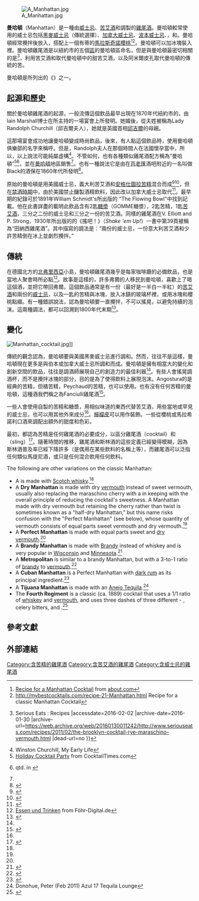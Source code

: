 {{Infobox cocktail
| iba         = yes
| name        = 曼哈頓
| image       = Manhattan_Cocktail2.jpg
| caption     = A classic 2:1 Manhattan, made with Canadian whisky, sweet vermouth, bitters, and a cherry
| type        = cocktail
| whiskey = yes
| served      = Up
| garnish     = [[馬拉斯奇諾櫻桃|馬拉斯奇諾櫻桃]]
| drinkware   = [[雞尾酒杯|雞尾酒杯]]
| ingredients = *5 cL {{le|黑麥威士忌|Rye whiskey}}或[[加拿大威士忌|加拿大威士忌]]
*2 cL 甜紅[[威末酒|威末酒]]
*[[安哥斯图娜|安哥斯图娜]]
| prep        = Stirred over ice, strained into a chilled glass, garnished, and served up.
| notes       =
| footnotes   =
}}
[[File:A_Manhattan.jpg|thumb]]

'''曼哈頓'''（Manhattan）是一種由[[威士忌|威士忌]]、[[苦艾酒|苦艾酒]]和{{le|香艾酒|bitters}}調製的[[雞尾酒|雞尾酒]]。曼哈頓較常使用的威士忌包括[[黑麥威士忌|黑麥威士忌]]（傳統選擇）、[[加拿大威士忌|加拿大威士忌]]、[[波本威士忌|波本威士忌]]、{{le|調和式威士忌|blended whiskey}}，和{{le|田納西州威士忌|Tennessee whiskey}}。曼哈頓經常攪拌後放入{{le|雞尾酒杯|cocktail glass}}，搭配上一個有蒂的[[馬拉斯奇諾櫻桃|馬拉斯奇諾櫻桃]]<ref>[http://entertaining.about.com/cs/recipesandmenus/a/manhattan.htm Recipe for a Manhattan Cocktail<!-- Bot generated title -->] {{Wayback|url=http://entertaining.about.com/cs/recipesandmenus/a/manhattan.htm |date=20160303191122 }} from [[about.com|about.com]]</ref><ref>http://mybestcocktails.com/recipe-21-Manhattan.html {{Wayback|url=http://mybestcocktails.com/recipe-21-Manhattan.html |date=20160124235154 }} Recipe for a classic Manhattan Cocktail</ref>。曼哈頓可以加冰塊裝入{{le|低口酒杯|Old Fashioned glass}}裡。曼哈頓雞尾酒是以紐約市的五個[[行政區_(紐約市)|區]]的曼哈頓區命名，但是與曼哈頓最密切相關的是{{le|布魯克林雞尾酒|Brooklyn (cocktail)}}<ref>{{Cite web |url=http://www.seriouseats.com/recipes/2011/02/the-brooklyn-cocktail-rye-maraschino-vermouth.html |title=The Brooklyn Cocktail {{!}} Serious Eats : Recipes<!-- Bot generated title --> |accessdate=2016-02-02 |archive-date=2016-01-30 |archive-url=https://web.archive.org/web/20160130011242/http://www.seriouseats.com/recipes/2011/02/the-brooklyn-cocktail-rye-maraschino-vermouth.html |dead-url=no }}</ref>，利用苦艾酒和{{le|馬拉希諾利口酒|Maraschino}}取代曼哈頓中的甜苦艾酒，以及阿米爾皮孔取代曼哈頓的傳統的苦。

曼哈頓是{{le|David A. Embury's}}所列出的《{{le|六個基本混合飲品|The Fine Art of Mixing Drinks}}》之一。

==起源和歷史==
關於曼哈頓雞尾酒的起源，一般流傳這個飲品最早出現在1870年代紐約市的{{le|曼哈頓酒吧|Manhattan Club (social club)}}，由Iain Marshall博士在{{le|Jennie Jerome}}所主持的一場宴會上所發明。她婚後，從夫姓被稱為Lady Randolph Churchill（邱吉爾夫人），她就是英國首相[[温斯顿·丘吉尔|邱吉爾]]的母親。

這那場宴會成功地讓曼哈頓變成時尚飲品，後來，有人點這個飲品時，使用曼哈頓俱樂部的名字來稱呼。但是，Randolph夫人在那個時間人在法國懷孕當中，所以，以上說法可能純屬虛構<ref>Winston Churchill, My Early Life</ref>。不管如何，也有各種類似雞尾酒配方稱為“曼哈頓”<ref>[http://www.cocktailtimes.com/party/christmas.shtml Holiday Cocktail Party<!-- Bot generated title -->] {{Wayback|url=http://www.cocktailtimes.com/party/christmas.shtml |date=20150923205258 }} from CocktailTimes.com</ref><ref name="listserve">{{cite news
 | title     = Patrick Murphy's The Barman's Corner
 | newspaper = Buckeye Tavern | date = 15 March 1945 | at = pg. 6, col. 2 }} qtd. in {{cite web | url = http://listserv.linguistlist.org/cgi-bin/wa?A2=ind0010d&L=ads-l&D=1&P=15743 | title = Moscow Mule; Molotov Cocktail; Manhattan Cocktail | date = 28 October 2000 | work = The Linguist List | publisher = {{tsl|en|American Dialect Society||American Dialect Society}} | accessdate = 2010-03-10 | deadurl = yes | archiveurl = https://web.archive.org/web/20080524005453/http://listserv.linguistlist.org/cgi-bin/wa?A2=ind0010d&L=ads-l&D=1&P=15743 | archivedate = 2008年5月24日 }}</ref>，並在[[曼哈頓|曼哈頓]]地區銷售<ref name="listserve"/>。也有一種說法它是由在[[百老匯|百老匯]]酒吧附近{{le|休斯頓街 (曼哈頓)|Houston Street (Manhattan)|休斯頓街}}的一名叫做Black的酒保在1860年代所發明<ref name="sfg">{{cite news |newspaper=San Francisco Chronicle |title=The Manhattan project: A bartender spills his secrets on the king of cocktails |first=Gary |last=Regan |date=September 21, 2007 |accessdate=2007-09-21 |url=http://www.sfgate.com/cgi-bin/article.cgi?f=/c/a/2007/09/21/WI1ORSF9C.DTL |archive-date=2007-10-05 |archive-url=https://web.archive.org/web/20071005024943/http://www.sfgate.com/cgi-bin/article.cgi?f=%2Fc%2Fa%2F2007%2F09%2F21%2FWI1ORSF9C.DTL |dead-url=no }}</ref>。

原始的曼哈頓是用美國威士忌，義大利苦艾酒和[[安哥斯图娜|安格仕圖拉苦精]]混合而成<ref>{{cite web
 |url          = http://www.foxnews.com/story/0,2933,196538,00.html
 |title        = Tipplers Toast the Cocktail on Its 200th 'Anniversary'
 |first        = Sara
 |last         = Bonisteel
 |date         = 22 May 2006
 |publisher    = [[福斯新聞頻道|Fox News Network]]
 |accessdate   = 2010-03-10
 |archive-url  = https://web.archive.org/web/20091208045633/http://www.foxnews.com/story/0,2933,196538,00.html
 |archive-date = 2009-12-08
 |dead-url     = yes
}}</ref><ref>{{cite web |publisher=Cocktail Times |title=Manhattan |url=http://www.cocktailtimes.com/party/christmas.shtml |accessdate=2007-09-21 |archive-date=2007-09-28 |archive-url=https://web.archive.org/web/20070928121614/http://www.cocktailtimes.com/party/christmas.shtml |dead-url=yes }}</ref>，但在[[禁酒時期|禁酒時期]]中，由於美國禁止釀製酒精飲料，因此改以加拿大威士忌取代<ref>{{Cite web |url=http://www.barmixmaster.com/2005/10/manhattan.html |title=ref:blog ''The Bar Mixer Has Spoken...'' retrieved March 6 2013 |accessdate=2016-02-02 |archive-date=2016-03-03 |archive-url=https://web.archive.org/web/20160303232138/http://www.barmixmaster.com/2005/10/manhattan.html |dead-url=no }}</ref>。最早期的紀錄可於1891年William Schmidt's所出版的 "The Flowing Bowl"中找到記載。他在此書詳盡的載明此飲品含有2匙[[糖漿|糖漿]]（GOMME糖漿），2匙苦精，1匙[[苦艾酒|苦艾酒]]，三分之二份的威士忌和三分之一份的苦艾酒。同樣的雞尾酒在V. Elliott and P. Strong，1930年所出版的的《搖吧！》（''Shake 'em Up!''）一書中第39頁被稱為“田納西雞尾酒”。其中描寫的調法是：“兩份的威士忌，一份意大利苦艾酒和少許苦精倒在冰上並劇烈攪拌。”

==傳統==

在德國北方{{le|弗爾|Föhr}}的[[北弗里西亞|北弗里西亞]]小島，曼哈頓雞尾酒幾乎是每家咖啡廳的必備飲品，也是當地人聚會時所必點<ref>[http://www.foehr-digital.de/essen.aspx Essen und Trinken<!-- Bot generated title -->] {{Wayback|url=http://www.foehr-digital.de/essen.aspx |date=20130905125654 }} from Föhr-Digital.de</ref>。故事是這樣的，許多弗爾的人移民到曼哈頓，喜歡上了喝這個酒，並把它帶回弗爾。這個飲品通常是有一份（最好是一半白一半紅）的[[苦艾酒|苦艾酒]]和兩份的[[威士忌|威士忌]]，以及一匙的苦精與冰塊，放入冰鎮的玻璃杯裡，或用冰塊和櫻桃點綴。有一種錯誤說法，認為曼哈頓要一直攪拌，不可以搖晃，以避免持續的泡沫。這兩種調法，都可以回溯到1800年代末期<ref>{{cite web
 | url = http://www.marinij.com/lifestyles/ci_16543242
 | title = To shake or not to shake
 | first = Jeff
 | last = Burkhart
 | date = 6 November 2010
 | work = marinij.com
 | publisher = {{tsl|en|Marin Independent Journal||Marin Independent Journal}}
 | accessdate = 2013-06-26
 | archive-date = 2010-12-28
 | archive-url = https://web.archive.org/web/20101228125956/http://www.marinij.com/lifestyles/ci_16543242
 | dead-url = no
 }}</ref>。

==變化==
[[File:Manhattan_cocktail.jpg|thumb]]]]

傳統的觀念認為，曼哈頓要與美國黑麥威士忌進行調和。然而，往往不是這樣，曼哈頓現在更多是與伯本或加拿大威士忌所調和而成。曼哈頓是擁有相當大的變化和創新空間的飲品，往往是調酒師展現自己的創造力的最佳利器<ref name="sfg"/>。有些人會搖晃調酒杯，而不是攪拌冰塊的部分，目的是為了使得飲料上展現泡沫。Angostura的是經典的苦精，但橘苦精，Peychaud的苦精，也可以使用。也有沒有任何苦精的曼哈頓，這種酒我們稱之為Fanciulli雞尾酒<ref>{{cite news |title=Making Bitter Fernet-Branca Much Easier to Swallow |newspaper=[[华尔街日报|The Wall Street Journal]] |first=Eric |last=Felten |date=January 3, 2009 |url=http://online.wsj.com/article/SB123092858411149807.html |accessdate=2010-04-16 |archive-date=2010-04-21 |archive-url=https://web.archive.org/web/20100421140738/http://online.wsj.com/article/SB123092858411149807.html |dead-url=no }}</ref>。

一些人會使用自製的苦精和糖漿，用相似味道的東西代替苦艾酒，用些當地或罕見的威士忌，也可以用其他外來成分<ref name="sfg"/>。[[檸檬皮|檸檬皮]]可以用作裝飾。一些從櫻桃或馬拉希諾利口酒來調配出額外的甜度和色彩。

最初，都認為苦精是任何雞尾酒的必要成分，以區分雞尾酒（cocktail）和{{le|斯林酒|Sling (drink)}}（sling）<ref>{{cite news |title=The Origin of Cocktails |first=Steve |last=Levin |url=http://www.post-gazette.com/pg/06132/689498-294.stm |newspaper=Pittsburgh Post-Gazette |date=May 12, 2006 |accessdate=2010-04-16 |archive-date=2011-05-22 |archive-url=https://web.archive.org/web/20110522032109/http://www.post-gazette.com/pg/06132/689498-294.stm |dead-url=no }}</ref>。隨著時間的推移，雞尾酒和斯林酒的這些定義已經變得模糊，因為斯林酒普及率已經下降許多（是偶用在某些飲料的名稱上等），而雞尾酒可以泛指任何類似馬提尼酒，或只是任何混合飲用任何飲料。



The following are other variations on the classic Manhattan:
* A '''{{tsl|en|Rob Roy cocktail||Rob Roy}}''' is made with [[蘇格蘭威士忌|Scotch whisky]].<ref name="sfg"/>
* A '''Dry Manhattan''' is made with dry [[威末酒|vermouth]] instead of sweet vermouth, usually also replacing the maraschino cherry with a {{tsl|en|Twist (cocktail garnish)||twist}} in keeping with the overall principle of reducing the cocktail's sweetness.  A Manhattan made with dry vermouth but retaining the cherry rather than twist is sometimes known as a "half-dry Manhattan," but this name risks confusion with the "Perfect Manhattan" (see below), whose quantity of vermouth consists of equal parts sweet vermouth and dry vermouth.<ref name="sfg"/>
* A '''Perfect Manhattan''' is made with equal parts sweet and [[威末酒|dry vermouth]].<ref name="sfg"/>
* A '''Brandy Manhattan''' is made with [[白兰地|Brandy]] instead of whiskey and is very popular in [[威斯康辛州|Wisconsin]] and [[明尼蘇達州|Minnesota]].<ref>{{Cite web |url=http://onmilwaukee.com/bars/articles/brandy.html |title=OnMilwaukee.com Bars & Clubs: Wisconsinites love affair with brandy<!-- Bot generated title --> |accessdate=2016-02-02 |archive-date=2016-02-03 |archive-url=https://web.archive.org/web/20160203085546/http://onmilwaukee.com/bars/articles/brandy.html |dead-url=no }}</ref>
* A '''Metropolitan''' is similar to a brandy Manhattan, but with a 3-to-1 ratio of [[白兰地|brandy]] to [[威末酒|vermouth]].<ref name="wsj">{{cite news |newspaper=The Wall Street Journal |accessdate=2007-10-22 |url=http://online.wsj.com/public/article/SB118919826671120943.html |title=In a League of Their Own: The Ivy League, That Is |first=Eric |last=Felten |date=September 8, 2007 |archive-date=2007-10-15 |archive-url=https://web.archive.org/web/20071015000301/http://online.wsj.com/public/article/SB118919826671120943.html |dead-url=no }}</ref>
* A '''Cuban Manhattan''' is a Perfect Manhattan with [[兰姆酒|dark rum]] as its principal ingredient.<ref name="cm">{{cite web|url=http://greatcocktails.co.uk/Manhattan.html|accessdate=2007-10-22|publisher=Great Cocktails|title=Manhattan|archive-date=2012-02-21|archive-url=https://www.webcitation.org/65ckSg500?url=http://greatcocktails.co.uk/Manhattan.html|dead-url=yes}}</ref>
*A '''Tijuana Manhattan''' is made with an [[龍舌蘭酒|Anejo Tequila]].<ref>Donohue, Peter (Feb 2011) Azul 17 Tequila Lounge</ref>
*The '''Fourth Regiment''' is a classic (ca. 1889) cocktail that uses a 1/1 ratio of [[威士忌|whiskey]] and [[威末酒|vermouth]], and uses three dashes of three different {{tsl|en|bitters||bitters}} - {{tsl|en|orange bitters||orange bitters}}, celery bitters, and {{tsl|en|Peychaud's Bitters||Peychaud's Bitters}}.<ref>{{Cite web |url=http://www.smallscreennetwork.com/video/630/cocktail_spirit_fourth_regiment/ |title=How to make the Fourth Regiment Cocktail - The Cocktail Spirit with Robert Hess |access-date=2016-02-02 |archive-url=https://web.archive.org/web/20130427095612/http://www.smallscreennetwork.com/video/630/cocktail_spirit_fourth_regiment/ |archive-date=2013-04-27 |dead-url=yes }}</ref>

==參考文獻==
{{Reflist|30em}}

==外部連結==
{{Commons category|Manhattan (cocktail)}}

{{IBACocktails}}
{{国际调酒师协会官方鸡尾酒}}
{{Authority control}}
{{DEFAULTSORT:Manhattan (Cocktail)}}
[[Category:含苦精的雞尾酒|Category:含苦精的雞尾酒]]
[[Category:含苦艾酒的雞尾酒|Category:含苦艾酒的雞尾酒]]
[[Category:含威士忌的雞尾酒|Category:含威士忌的雞尾酒]]